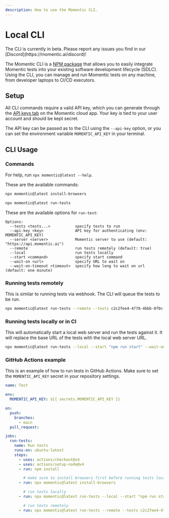 ```yaml
---
description: How to use the Momentic CLI.
---
```



# Local CLI

<Callout type="info">
  The CLI is currently in beta. Please report any issues you find in our
  [Discord](https://momentic.ai/discord)!
</Callout>

The Momentic CLI is a [NPM package](https://www.npmjs.com/package/momentic) that allows you to easily integrate Momentic tests into your existing software development lifecycle (SDLC). Using the CLI, you can manage and run Momentic tests on any machine, from developer laptops to CI/CD executors.

## Setup

All CLI commands require a valid API key, which you can generate through the [API keys tab](https://app.momentic.ai/api-keys) on the Momentic cloud app. Your key is tied to your user account and should be kept secret.

The API key can be passed as to the CLI using the `--api-key` option, or you can set the environment variable `MOMENTIC_API_KEY` in your terminal.

## CLI Usage

### Commands

For help, run `npx momentic@latest --help`.

These are the available commands:

```bash
npx momentic@latest install-browsers

npx momentic@latest run-tests
```

These are the available options for `run-test`:

```
Options:
  --tests <tests...>           specify tests to run
  --api-key <key>              API key for authenticating (env: MOMENTIC_API_KEY)
  --server <server>            Momentic server to use (default: "https://api.momentic.ai")
  --remote                     run tests remotely (default: true)
  --local                      run tests locally
  --start <command>            specify start command
  --wait-on <url>              specify URL to wait on
  --wait-on-timeout <timeout>  specify how long to wait on url (default: one minute)
```

### Running tests remotely

This is similar to running tests via webhook. The CLI will queue the tests to be run.

```bash
npx momentic@latest run-tests --remote --tests c2c2fee4-4778-4bbb-8f0c-31f25f774726 5fed69c1-1a9b-47d1-8d10-afc0c587d8dd
```

### Running tests locally or in CI

This will automatically start a local web server and run the tests against it. It will replace the base URL of the tests with the local web server URL.

```bash
npx momentic@latest run-tests --local --start "npm run start" --wait-on http://localhost:3000 --tests c2c2fee4-4778-4bbb-8f0c-31f25f774726
```

### GitHub Actions example

This is an example of how to run tests in GitHub Actions. Make sure to set the `MOMENTIC_API_KEY` secret in your repository settings.

```yaml
name: Test

env:
  MOMENTIC_API_KEY: ${{ secrets.MOMENTIC_API_KEY }}

on:
  push:
    branches:
      - main
  pull_request:

jobs:
  run-tests:
    name: Run tests
    runs-on: ubuntu-latest
    steps:
      - uses: actions/checkout@v4
      - uses: actions/setup-node@v4
      - run: npm install

        # make sure to install browsers first before running tests locally (not required for remote tests)
      - run: npx momentic@latest install-browsers

        # run tests locally
      - run: npx momentic@latest run-tests --local --start "npm run start" --wait-on http://localhost:3000 --tests c2c2fee4-4778-4bbb-8f0c-31f25f774726

        # run tests remotely
      - run: npx momentic@latest run-tests --remote --tests c2c2fee4-4778-4bbb-8f0c-31f25f774726
```

